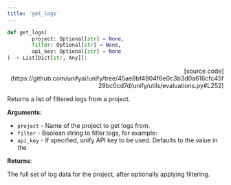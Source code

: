 ```yaml
---
title: 'get_logs'
---
```


```python
def get_logs(
        project: Optional[str] = None,
        filter: Optional[str] = None,
        api_key: Optional[str] = None
) -> List[Dict[str, Any]]:
```

<p align="right">[source code](https://github.com/unifyai/unify/tree/45ae8bf4904f6e0c3b3d0a616cfc45f29bc0cd7d/unify/utils/evaluations.py#L252)</p>

Returns a list of filtered logs from a project.

**Arguments**:

- `project` - Name of the project to get logs from.
- `filter` - Boolean string to filter logs, for example:
- `api_key` - If specified, unify API key to be used. Defaults to the value in the



**Returns**:

The full set of log data for the project, after optionally applying filtering.